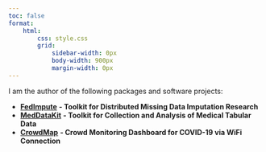 ```yaml
---
toc: false
format:
    html:
        css: style.css
        grid:
            sidebar-width: 0px
            body-width: 900px
            margin-width: 0px
---
```



I am the author of the following packages and software projects:

-   [**FedImpute**](https://idsla.github.io/FedImpute/){target="_blank"} **- Toolkit for Distributed Missing Data Imputation Research**
-   [**MedDataKit**](https://github.com/sitaomin1994/MedicalDataKit){target="_blank"} **- Toolkit for Collection and Analysis of Medical Tabular Data**
-   [**CrowdMap**](https://youtu.be/I04TYDyScbU?si=xIlDBhsNeTw0NZ-v){target="_blank"} **- Crowd Monitoring Dashboard for COVID-19 via WiFi Connection**
